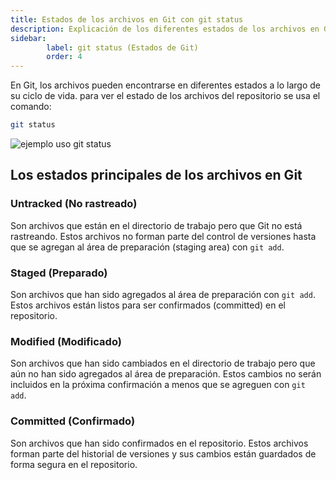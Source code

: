```yaml
---
title: Estados de los archivos en Git con git status
description: Explicación de los diferentes estados de los archivos en Git
sidebar:
        label: git status (Estados de Git)
        order: 4
---
```


En Git, los archivos pueden encontrarse en diferentes estados a lo largo de su ciclo de vida.
para ver el estado de los archivos del repositorio se usa el comando:

```bash 
git status
```
![ejemplo uso git status](@assets/Git_Github/git-status-ejemplo.png)

## Los estados principales de los archivos en Git 
### Untracked (No rastreado)
Son archivos que están en el directorio de trabajo pero que Git no está rastreando. Estos archivos no forman parte del control de versiones hasta que se agregan al área de preparación (staging area) con `git add`.
### Staged (Preparado)
Son archivos que han sido agregados al área de preparación con `git add`. Estos archivos están listos para ser confirmados (committed) en el repositorio.
### Modified (Modificado)
Son archivos que han sido cambiados en el directorio de trabajo pero que aún no han sido agregados al área de preparación. Estos cambios no serán incluidos en la próxima confirmación a menos que se agreguen con `git add`.
### Committed (Confirmado) 
Son archivos que han sido confirmados en el repositorio. Estos archivos forman parte del historial de versiones y sus cambios están guardados de forma segura en el repositorio.
